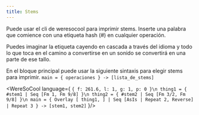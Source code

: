 ```yaml
---
title: Stems
---
```


Puede usar el cli de weresocool para imprimir stems.
Inserte una palabra que comience con una etiqueta hash (#) en
cualquier operación.

Puedes imaginar la etiqueta cayendo en cascada a través del
idioma y todo lo que toca en el camino
a convertirse en un sonido se convertirá en una parte de ese tallo.

En el bloque principal puede usar la siguiente sintaxis
para elegir stems para imprimir.
`main = { operaciones } -> [lista_de_stems]`

<WereSoCool language={
`{ f: 261.6, l: 1, g: 1, p: 0 }\n
thing1 = {
  #stem1 | Seq [Fm 1, Fm 9/8]
}\n
thing2 = {
  #stem2 | Seq [Fm 3/2, Fm 9/8]
}\n
main = {
  Overlay [
    thing1,
  ]
  | Seq [AsIs | Repeat 2, Reverse]
  | Repeat 3
} -> [stem1, stem2]`
}/>


